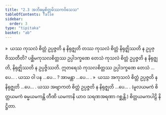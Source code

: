 ```yaml
---
title: "2.3 အဘိဓမ္မစိတ္တမိဿကဝိသေသ"
tableOfContents: false
sidebar:
  order: 3
type: "tipitaka"
basket: "ab"
---
```



<DynamicBreadcrumb />

<Division number="115">

<Paragraph number="558">
»  ယဿ ကုသလံ စိတ္တံ ဥပ္ပဇ္ဇတိ န နိရုဇ္ဈတိ တဿ ကုသလံ စိတ္တံ နိရုဇ္ဈိဿတိ န ဥပ္ပဇ္ဇိဿတီတိ?
</Paragraph>

<Paragraph number="559">
ပစ္ဆိမကုသလစိတ္တဿ ဥပ္ပါဒက္ခဏေ တေသံ ကုသလံ စိတ္တံ ဥပ္ပဇ္ဇတိ န နိရုဇ္ဈတိ, နိရုဇ္ဈိဿတိ န ဥပ္ပဇ္ဇိဿတိ. ဣတရေသံ ကုသလစိတ္တဿ ဥပ္ပါဒက္ခဏေ တေသံ …ပေ… .
</Paragraph>

<Paragraph number="560">
ယဿ ဝါ ပန …ပေ… ? အာမန္တာ …ပေ… .
</Paragraph>

</Division>
<Division number="116">

<Paragraph number="561">
»  ယဿ အကုသလံ စိတ္တံ ဥပ္ပဇ္ဇတိ န နိရုဇ္ဈတိ …ပေ… . ယဿ အဗျာကတံ စိတ္တံ ဥပ္ပဇ္ဇတိ န နိရုဇ္ဈတိ …ပေ… .
</Paragraph>

<Paragraph number="562">
(မူလယမကံ စိတ္တယမကံ ဓမ္မယမကန္တိ တီဏိ ယမကာနိ ယာဝ သရဏအရဏာ ဂစ္ဆန္တိ.)

</Paragraph>
</Division>

<Paragraph number="563" type="center">
စိတ္တယမကပါဠိ နိဋ္ဌိတာ.
</Paragraph>